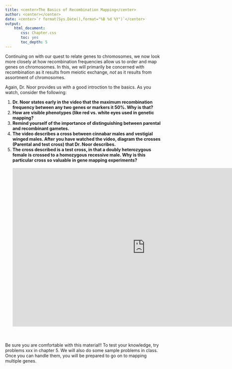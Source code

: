 ```yaml
---
title: <center>The Basics of Recombination Mapping</center>
author: <center></center>
date: <center>`r format(Sys.Date(),format="%B %d %Y")`</center>
output: 
    html_document:
       css: Chapter.css
       toc: yes
       toc_depth: 5
---
```


Continuing on with our quest to relate genes to chromosomes, we now look more closely at how recombination frequencies allow us to order and map genes on chromosomes.  In this, we will primarily be concerned with recombination as it results from meiotic exchange, *not* as it results from assortment of chromosomes.

Again, Dr. Noor provides us with a good introction to the basics.  As you watch, consider the following:

1.  **Dr. Noor states early in the video that the maximum recombination frequency between any two genes or markers it 50%.  Why is that?**
2.  **How are visible phenotypes (like red vs. white eyes used in genetic mapping?**
3.  **Remind yourself of the importance of distinguishing between parental and recombinant gametes.**
4.  **The video describes a cross between cinnabar males and vestigial winged males.  After you have watched the video,  diagram the crosses (Parental and test cross) that Dr. Noor describes.**
5.  **The cross described is a test cross, in that a doubly heterozygous female is crossed to a homozygous recessive male.  Why is this particular cross so valuable in gene mapping experiments?**
</br></br>
<iframe width="854" height="510" src="https://www.youtube.com/embed/66R6CeRsI2M" frameborder="0" allowfullscreen></iframe>

<br><br>  Be sure you are comfortable with this material!! To test your knowledge, try problems xxx in chapter 5.  We will also do some sample problems in class.  Once you can handle them, you will be prepared to go on to mapping multiple genes.